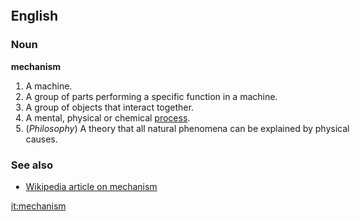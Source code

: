 <div style="position:fixed; width=2000; height=2000; left:40%; top:10%; overflow:visible; filter:flipv;">

==English==
===Noun===
'''mechanism'''
# A machine.
# A group of parts performing a specific function in a machine.
# A group of objects that interact together.
# A mental, physical or chemical [[process]].
# (''Philosophy'') A theory that all natural phenomena can be explained by physical causes.

===See also===
*[[w:mechanism|Wikipedia article on mechanism]]

[[it:mechanism]]
</div>